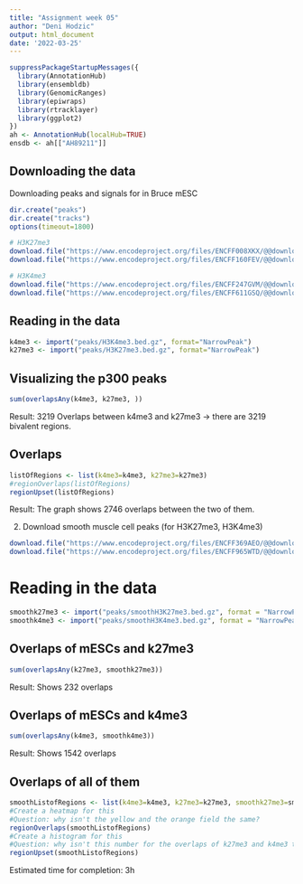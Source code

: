 ---
title: "Assignment week 05"
author: "Deni Hodzic"
output: html_document
date: '2022-03-25'
---

```{r}
suppressPackageStartupMessages({
  library(AnnotationHub)
  library(ensembldb)
  library(GenomicRanges)
  library(epiwraps)
  library(rtracklayer)
  library(ggplot2)
})
ah <- AnnotationHub(localHub=TRUE)
ensdb <- ah[["AH89211"]]
```

## Downloading the data

Downloading peaks and signals for in Bruce mESC

```{r, eval=FALSE}
dir.create("peaks")
dir.create("tracks")
options(timeout=1800)

# H3K27me3
download.file("https://www.encodeproject.org/files/ENCFF008XKX/@@download/ENCFF008XKX.bed.gz", "peaks/H3K27me3.bed.gz")
download.file("https://www.encodeproject.org/files/ENCFF160FEV/@@download/ENCFF160FEV.bigWig", "tracks/H3K27me3.bw")

# H3K4me3
download.file("https://www.encodeproject.org/files/ENCFF247GVM/@@download/ENCFF247GVM.bed.gz", "peaks/H3K4me3.bed.gz")
download.file("https://www.encodeproject.org/files/ENCFF611GSQ/@@download/ENCFF611GSQ.bigWig", "tracks/H3K4me3.bw")
```


## Reading in the data

```{r}
k4me3 <- import("peaks/H3K4me3.bed.gz", format="NarrowPeak")
k27me3 <- import("peaks/H3K27me3.bed.gz", format="NarrowPeak")
```


## Visualizing the p300 peaks

```{r}
sum(overlapsAny(k4me3, k27me3, ))
```


Result: 3219 Overlaps between k4me3 and k27me3 -> there are 3219 bivalent regions.



## Overlaps


```{r}
listOfRegions <- list(k4me3=k4me3, k27me3=k27me3)
#regionOverlaps(listOfRegions)
regionUpset(listOfRegions)
```

Result: The graph shows 2746 overlaps between the two of them.

2) Download smooth muscle cell peaks (for H3K27me3, H3K4me3)

```{r, eval=FALSE}
download.file("https://www.encodeproject.org/files/ENCFF369AEO/@@download/ENCFF369AEO.bed.gz", "peaks/smoothH3K27me3.bed.gz")
download.file("https://www.encodeproject.org/files/ENCFF965WTD/@@download/ENCFF965WTD.bed.gz", "peaks/smoothH3K4me3.bed.gz")
```
# Reading in the data

```{r}
smoothk27me3 <- import("peaks/smoothH3K27me3.bed.gz", format = "NarrowPeak")
smoothk4me3 <- import("peaks/smoothH3K4me3.bed.gz", format = "NarrowPeak")
```


## Overlaps of mESCs and k27me3 
```{r}
sum(overlapsAny(k27me3, smoothk27me3))
```
Result: Shows 232 overlaps

## Overlaps of mESCs and k4me3 
```{r}
sum(overlapsAny(k4me3, smoothk4me3))
```
Result: Shows 1542 overlaps

## Overlaps of all of them
```{r}
smoothListofRegions <- list(k4me3=k4me3, k27me3=k27me3, smoothk27me3=smoothk27me3, smoothk4me3=smoothk4me3)
#Create a heatmap for this
#Question: why isn't the yellow and the orange field the same?
regionOverlaps(smoothListofRegions)
#Create a histogram for this
#Question: why isn't this number for the overlaps of k27me3 and k4me3 the same as when doing a regionUpset with only those 2?
regionUpset(smoothListofRegions)
```
Estimated time for completion: 3h